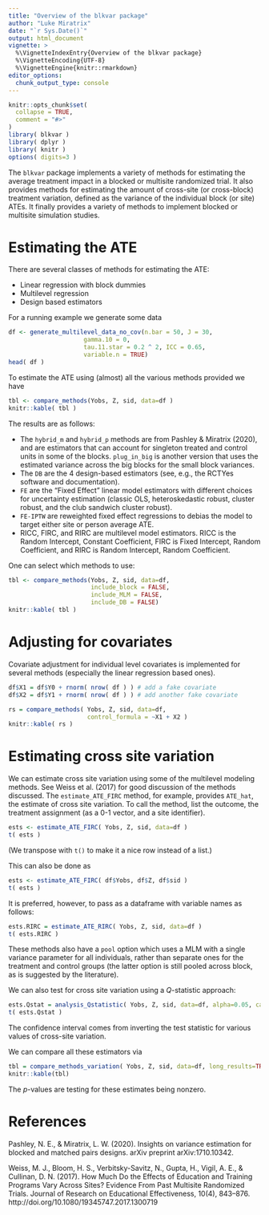 ```yaml
---
title: "Overview of the blkvar package"
author: "Luke Miratrix"
date: "`r Sys.Date()`"
output: html_document
vignette: >
  %\VignetteIndexEntry{Overview of the blkvar package}
  %\VignetteEncoding{UTF-8}
  %\VignetteEngine{knitr::rmarkdown}
editor_options: 
  chunk_output_type: console
---
```


<style type="text/css">
.table {

    width: 40%;
    margin-left:auto; 
    margin-right:auto;
}
</style>


```r
knitr::opts_chunk$set(
  collapse = TRUE,
  comment = "#>"
)
library( blkvar )
library( dplyr )
library( knitr )
options( digits=3 )
```

The `blkvar` package implements a variety of methods for estimating the average treatment impact in a blocked or multisite randomized trial. It also provides methods for estimating the amount of cross-site (or cross-block) treatment variation, defined as the variance of the individual block (or site) ATEs. It finally provides a variety of methods to implement blocked or multisite simulation studies.

# Estimating the ATE

There are several classes of methods for estimating the ATE:

* Linear regression with block dummies
* Multilevel regression
* Design based estimators
    
For a running example we generate some data
```r
df <- generate_multilevel_data_no_cov(n.bar = 50, J = 30, 
                     gamma.10 = 0, 
                     tau.11.star = 0.2 ^ 2, ICC = 0.65, 
                     variable.n = TRUE)
head( df )
```

To estimate the ATE using (almost) all the various methods provided we have
```r
tbl <- compare_methods(Yobs, Z, sid, data=df )
knitr::kable( tbl )
```

The results are as follows:

* The `hybrid_m` and `hybrid_p` methods are from Pashley & Miratrix (2020), and are estimators that can account for singleton treated and control units in some of the blocks. `plug_in_big` is another version that uses the estimated variance across the big blocks for the small block variances.
* The `DB` are the 4 design-based estimators (see, e.g., the RCTYes software and documentation).  
* `FE` are the "Fixed Effect" linear model estimators with different choices for uncertainty estimation (classic OLS, heteroskedastic robust, cluster robust, and the club sandwich cluster robust).  
* `FE-IPTW` are reweighted fixed effect regressions to debias the model to target either site or person average ATE.  
* RICC, FIRC, and RIRC are multilevel model estimators. RICC is the Random Intercept, Constant Coefficient, FIRC is Fixed Intercept, Random Coefficient, and RIRC is Random Intercept, Random Coefficient.


One can select which methods to use:
```r
tbl <- compare_methods(Yobs, Z, sid, data=df, 
                       include_block = FALSE, 
                       include_MLM = FALSE,
                       include_DB = FALSE)
knitr::kable( tbl )
```



# Adjusting for covariates

Covariate adjustment for individual level covariates is implemented for several methods (especially the linear regression based ones).

```r
df$X1 = df$Y0 + rnorm( nrow( df ) ) # add a fake covariate
df$X2 = df$Y1 + rnorm( nrow( df ) ) # add another fake covariate

rs = compare_methods( Yobs, Z, sid, data=df, 
                      control_formula = ~X1 + X2 )
knitr::kable( rs )
```

# Estimating cross site variation

We can estimate cross site variation using some of the multilevel modeling methods. See Weiss et al. (2017) for good discussion of the methods discussed. The `estimate_ATE_FIRC` method, for example, provides `ATE_hat`, the estimate of cross site variation. To call the method, list the outcome, the treatment assignment (as a 0-1 vector, and a site identifier).

```r
ests <- estimate_ATE_FIRC( Yobs, Z, sid, data=df )
t( ests )
```

(We transpose with `t()` to make it a nice row instead of a list.)

This can also be done as

```r
ests <- estimate_ATE_FIRC( df$Yobs, df$Z, df$sid )
t( ests )
```

It is preferred, however, to pass as a dataframe with variable names as follows:

```r
ests.RIRC = estimate_ATE_RIRC( Yobs, Z, sid, data=df )
t( ests.RIRC )
```

These methods also have a `pool` option which uses a MLM with a single variance parameter for all individuals, rather than separate ones for the treatment and control groups (the latter option is still pooled across block, as is suggested by the literature).

We can also test for cross site variation using a $Q$-statistic approach:

```r
ests.Qstat = analysis_Qstatistic( Yobs, Z, sid, data=df, alpha=0.05, calc_CI=TRUE )
t( ests.Qstat )
```

The confidence interval comes from inverting the test statistic for various values of cross-site variation.


We can compare all these estimators via

```r
tbl = compare_methods_variation( Yobs, Z, sid, data=df, long_results=TRUE )
knitr::kable(tbl)
```

The $p$-values are testing for these estimates being nonzero.

# References

Pashley, N. E., & Miratrix, L. W. (2020). Insights on variance estimation for blocked and matched pairs designs. arXiv preprint arXiv:1710.10342.

Weiss, M. J., Bloom, H. S., Verbitsky-Savitz, N., Gupta, H., Vigil, A. E., & Cullinan, D. N. (2017). How Much Do the Effects of Education and Training Programs Vary Across Sites? Evidence From Past Multisite Randomized Trials. Journal of Research on Educational Effectiveness, 10(4), 843–876. http://doi.org/10.1080/19345747.2017.1300719
